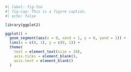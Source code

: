 ```r
#| label: fig-foo
#| fig-cap: This is a figure caption.
#| echo: false

library(ggplot2)

ggplot() + 
  geom_segment(aes(x = 0, xend = 1, y = 0, yend = 1)) +
  lims(x = c(0, 1), y = c(0, 1)) + 
  theme(
    text = element_text(size = 20),
    axis.ticks = element_blank(),
    axis.text = element_blank()
  )
```
